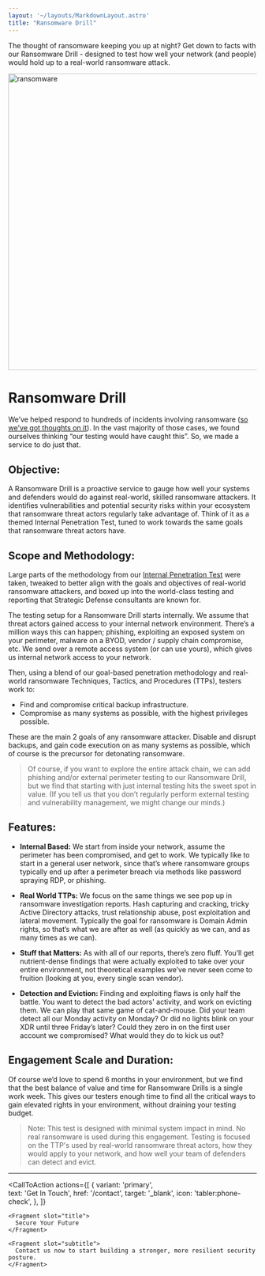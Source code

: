 ```yaml
---
layout: '~/layouts/MarkdownLayout.astro'
title: "Ransomware Drill"
---
```

The thought of ransomware keeping you up at night? Get down to facts with our Ransomware Drill - designed to test how well your network (and people) would hold up to a real-world ransomware attack. 

<img src="/assets/images/ransomware.webp" alt="ransomware" width="600" />

# Ransomware Drill
We’ve helped respond to hundreds of incidents involving ransomware ([so we've got thoughts on it](/blog/2024-04-04-ransomware-defense)).  In the vast majority of those cases, we found ourselves thinking “our testing would have caught this”. So, we made a service to do just that. 

## Objective:
A Ransomware Drill is a proactive service to gauge how well your systems and defenders would do against real-world, skilled ransomware attackers. It identifies vulnerabilities and potential security risks within your ecosystem that ransomware threat actors regularly take advantage of. Think of it as a themed Internal Penetration Test, tuned to work towards the same goals that ransomware threat actors have. 

## Scope and Methodology:
Large parts of the methodology from our [Internal Penetration Test](/services/network) were taken, tweaked to better align with the goals and objectives of real-world ransomware attackers, and boxed up into the world-class testing and reporting that Strategic Defense consultants are known for. 

The testing setup for a Ransomware Drill starts internally. We assume that threat actors gained access to your internal network environment. There’s a million ways this can happen; phishing, exploiting an exposed system on your perimeter, malware on a BYOD, vendor / supply chain compromise, etc. We send over a remote access system (or can use yours), which gives us internal network access to your network. 

Then, using a blend of our goal-based penetration methodology and real-world ransomware Techniques, Tactics, and Procedures (TTPs), testers work to:

- Find and compromise critical backup infrastructure.
- Compromise as many systems as possible, with the highest privileges possible.

These are the main 2 goals of any ransomware attacker. Disable and disrupt backups, and gain code execution on as many systems as possible, which of course is the precursor for detonating ransomware. 

> Of course, if you want to explore the entire attack chain, we can add phishing and/or external perimeter testing to our Ransomware Drill, but we find that starting with just internal testing hits the sweet spot in value. (If you tell us that you don’t regularly perform external testing and vulnerability management, we might change our minds.)


## Features:

- **Internal Based:** We start from inside your network, assume the perimeter has been compromised, and get to work. We typically like to start in a general user network, since that’s where ransomware groups typically end up after a perimeter breach via methods like password spraying RDP, or phishing.

- **Real World TTPs:** We focus on the same things we see pop up in ransomware investigation reports. Hash capturing and cracking, tricky Active Directory attacks, trust relationship abuse, post exploitation and lateral movement. Typically the goal for ransomware is Domain Admin rights, so that’s what we are after as well (as quickly as we can, and as many times as we can).

- **Stuff that Matters:** As with all of our reports, there’s zero fluff. You’ll get nutrient-dense findings that were actually exploited to take over your entire environment, not theoretical examples we’ve never seen come to fruition (looking at you, every single scan vendor). 

- **Detection and Eviction:** Finding and exploiting flaws is only half the battle. You want to detect the bad actors' activity, and work on evicting them. We can play that same game of cat-and-mouse. Did your team detect all our Monday activity on Monday? Or did no lights blink on your XDR until three Friday’s later? Could they zero in on the first user account we compromised? What would they do to kick us out?


## Engagement Scale and Duration:
Of course we’d love to spend 6 months in your environment, but we find that the best balance of value and time for Ransomware Drills is a single work week. This gives our testers enough time to find all the critical ways to gain elevated rights in your environment, without draining your testing budget.

> Note: This test is designed with minimal system impact in mind. No real ransomware is used during this engagement. Testing is focused on the TTP's used by real-world ransomware threat actors, how they would apply to your network, and how well your team of defenders can detect and evict.


---

  
  <CallToAction
    actions={[
      {
        variant: 'primary',  
        text: 'Get In Touch',
        href: '/contact',
        target: '_blank',
        icon: 'tabler:phone-check',
      },
    ]}  
  >
    <Fragment slot="title">
      Secure Your Future
    </Fragment>
    
    <Fragment slot="subtitle">
      Contact us now to start building a stronger, more resilient security posture.
    </Fragment>  
  </CallToAction>

